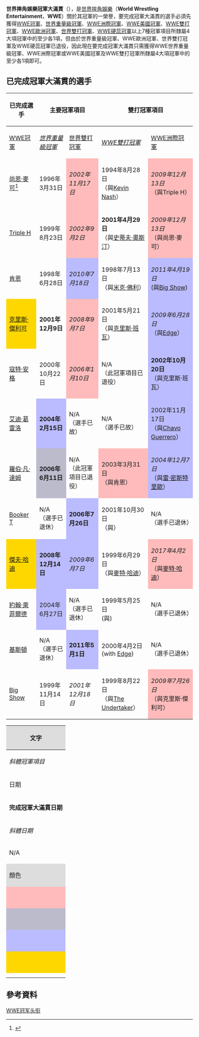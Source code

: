 '''世界摔角娛樂冠軍大滿貫'''（{{lang-en|'''WWE Grand Slam Champion'''}}），是[[世界摔角娛樂|世界摔角娛樂]]（'''World Wrestling Entertainment'''，'''WWE'''）關於其冠軍的一榮譽，要完成冠軍大滿貫的選手必須先獲得[[WWE冠軍|WWE冠軍]]、[[世界重量級冠軍_(WWE)|世界重量級冠軍]]、[[WWE洲際冠軍|WWE洲際冠軍]]、[[WWE美國冠軍|WWE美國冠軍]]、[[WWE雙打冠軍|WWE雙打冠軍]]、[[WWE歐洲冠軍|WWE歐洲冠軍]]、[[世界雙打冠軍_(WWE)|世界雙打冠軍]]、[[WWE硬蕊冠軍|WWE硬蕊冠軍]]以上7種冠軍項目所隸屬4大項冠軍中的至少各1項，但由於世界重量級冠軍、WWE歐洲冠軍、世界雙打冠軍及WWE硬蕊冠軍已退役，因此現在要完成冠軍大滿貫只需獲得WWE世界重量級冠軍、WWE洲際冠軍或WWE美國冠軍及WWE雙打冠軍所隸屬4大項冠軍中的至少各1項即可。

==已完成冠軍大滿貫的選手==
{| class="wikitable" style="font-size: 85%; text-align: center;" width="100%"
! rowspan=2|已完成選手 || colspan=2|主要冠軍項目 || colspan=2|雙打冠軍項目 || 次要冠軍項目 || colspan=2|其他冠軍項目 
|-
![[WWE冠軍|WWE冠軍]]
!''[[世界重量級冠軍_(WWE)|世界重量級冠軍]]''
![[世界雙打冠軍_(WWE)|世界雙打冠軍]]
!''[[WWE雙打冠軍|WWE雙打冠軍]]''
![[WWE洲際冠軍|WWE洲際冠軍]]
![[WWE歐洲冠軍|WWE歐洲冠軍]]
!''[[WWE硬蕊冠軍|WWE硬蕊冠軍]]''
|-
|[[尚恩·麥可|尚恩·麥可]]<ref name="WWEMichaels">{{cite web |url=http://www.wwe.com/shows/summerslam/history/2007/exclusives/superstarturningpoints |title=尚恩·麥可 |publisher=[[WWE|WWE.com]] |accessdate=2013年8月19日 |quote=尚恩·麥可為完成世界摔角娛樂冠軍大滿貫的第一位選手 |deadurl=yes |archiveurl=https://web.archive.org/web/20110526143742/http://www.wwe.com/shows/summerslam/history/2007/exclusives/superstarturningpoints |archivedate=2011年5月26日 }}</ref>
|1996年3月31日
|style="background: #FFBBBB;"|''2002年11月17日''
|1994年8月28日<br/>（與[[Kevin_Nash|Kevin Nash]]）
|style="background: #FFBBBB;"|''2009年12月13日''<br/>（與Triple H）
|1992年10月27日
|'''1997年9月20日'''
|N/A<br>（此冠軍項目已退役）
|-
|[[Triple_H|Triple H]] 
|1999年8月23日
|style="background: #FFBBBB;"|''2002年9月2日''
|'''2001年4月29日'''<br />（與[[冷石·史蒂夫·奧斯汀|史蒂夫·奧斯汀]]）
|style="background: #FFBBBB;"|''2009年12月13日''<br/>（與尚恩·麥可）
|1996年10月21日
|1997年12月11日
|N/A<br>(此冠軍項目已退役)
|-
|[[肯恩_(摔角手)|肯恩]] 
|1998年6月28日
|style="background: #BBBBFF;"|''2010年7月18日''
|1998年7月13日<br />（與[[米克·佛利|米克·佛利]]）
|style="background: #BBBBFF;"|''2011年4月19日''<br />(與[[Big_Show|Big Show]])
|'''2001年5月20日'''
|N/A<br>（此冠軍項目已退役）
|2001年4月1日
|-
|style="background:gold"|[[克里斯·傑利可|克里斯·傑利可]]  
|'''2001年12月9日'''
|style="background: #FFBBBB;"|''2008年9月7日''
|2001年5月21日<br />（與[[克里斯·班瓦|克里斯·班瓦]]）
|style="background: #BBBBFF;"|''2009年6月28日''<br />（與[[Edge_(摔角手)|Edge]]）
|1999年12月12日
|2000年4月2日
|''2001年5月28日''
|-
|[[寇特·安格|寇特·安格]]
|2000年10月22日
|style="background: #FFBBBB;"|''2006年1月10日''
|N/A<br>（此冠軍項目已退役）
|style="background: #BBBBFF;"|'''2002年10月20日'''<br />（與克里斯·班瓦）
|2000年2月27日
|2000年2月8日
|''2001年9月10日''
|-
|[[艾迪·葛雷洛|艾迪·葛雷洛]] 
|style="background: #BBBBFF;"|'''2004年2月15日'''
|N/A<br>（選手已故）
|N/A<br>（選手已故）
|style="background: #BBBBFF;"|2002年11月17日<br />（與[[Chavo_Guerrero|Chavo Guerrero]]）
|2000年9月5日
|2000年4月3日
|N/A<br>（選手已故）
|-
|[[羅伯·凡·達姆|羅伯·凡·達姆]]
|style="background: #BBBBCC;"|'''2006年6月11日'''
|N/A<br>（此冠軍項目已退役）
|style="background: #FFBBBB;"|2003年3月31日<br />（與肯恩）
|style="background: #BBBBFF;"|''2004年12月7日''<br />（與[[雷·密斯特里歐|雷·密斯特里歐]]）
|2002年3月17日
|style="background: #FFBBBB;"|''2002年7月22日''
|2001年7月22日
|-
|[[Booker_T|Booker T]]
|N/A<br>（選手已退休）
|style="background: #BBBBFF;"|'''2006年7月26日'''
|2001年10月30日<br />（與{{link-en|Andrew Martin|Test (wrestler)}}）
|N/A<br>（選手已退休）
|style="background: #FFBBBB;"|2003年7月7日
|N/A<br>（此冠軍項目已退役）
|style="background: #FFBBBB;"|2002年5月4日
|-
|style="background:gold"|[[傑夫·哈迪|傑夫·哈迪]]  
|style="background: #BBBBFF;"|'''2008年12月14日'''
|style="background: #BBBBFF;"|''2009年6月7日''
|1999年6月29日<br />（與[[麥特·哈迪|麥特·哈迪]]）
|style="background: #FFBBBB;"|''2017年4月2日''<br />（與[[麥特·哈迪|麥特·哈迪]]）
|2001年4月10日
|style="background: #FFBBBB;"|''2002年7月8日''
|2001年7月10日
|-
|[[約翰·萊菲爾德|約翰·萊菲爾德]]
|style="background: #BBBBFF;"|2004年6月27日
|N/A<br>（選手已退休）
|1999年5月25日<br />(與{{link-en|Faarooq|Ron Simmons}})
|N/A<br>（選手已退休）
|style="background: #FFBBBB;"|'''2009年3月9日'''
|2001年10月22日
|style="background: #FFBBBB;"|''2002年6月3日''
|-
|[[基斯頓|基斯頓]]
|N/A<br>（選手已退休）
|style="background: #BBBBFF;"|'''2011年5月1日'''
|2000年4月2日<br />(with [[Edge_(摔角手)|Edge]])
|N/A<br>（選手已退休）
|2001年9月23日
|2001年10月30日
|''2002年3月17日''
|-
|[[Big_Show|Big Show]]
|1999年11月14日
|''2001年12月18日''
|1999年8月22日 <br />（與[[送葬者_(摔角手)|The Undertaker]]）
|style="background: #FFBBBB;"|''2009年7月26日'' <br />（與克里斯·傑利可）
|'''2012年4月1日'''
|N/A<br>（此冠軍項目已退役）
|2001年2月25日
|}

{| class="wikitable" width="100%" style="font-size:85%; text-align:center;"
!style="background: #DDDDDD;" colspan="2"|文字
|-
|''斜體冠軍項目''
|為增加選手完成冠軍大滿貫之可能性而增加為冠軍大滿貫限定之冠軍項目
|-
|日期
|選手首次贏得此冠軍項目之日期
|-
|'''完成冠軍大滿貫日期'''
|選手首次贏得此冠軍項目且完成冠軍大滿貫之日期
|-
|''斜體日期''
|選手已完成冠軍大滿貫或已完成其他同水平冠軍項目後亦贏得其餘冠軍項目之日期
|-
|N/A
|因此冠軍項目已退役或其他原因而不可能在獲得此冠軍
|-
!style="background: #DDDDDD;" colspan="2"|顏色
|-
|style="background: #FFBBBB;"|<br />
|選手在贏得此冠軍項目時隸屬於[[WWE_Raw|Raw]]
|-
|style="background: #BBBBCC;"|<br />
|選手在贏得此冠軍項目時隸屬於[[極限冠軍摔角|ECW]]
|-
|style="background: #BBBBFF;"|<br />
|選手在贏得此冠軍項目時隸屬於[[WWE_Friday_Night_SmackDown!|SmackDown]]
|-
|style="background: gold"|<br />
|贏得包含已退役在內7項限定冠軍項目之選手
|-
|
|於{{link-en|世界摔角娛樂品牌延伸|WWE Brand Extension}}之前或WWE Supershow規格之後贏得此冠軍項目
|-
|}

==參考資料==
{{Reflist|2}}

{{WWE冠軍列表|世界摔角娛樂冠軍大滿貫}}
[[Category:WWE冠军头衔|]]